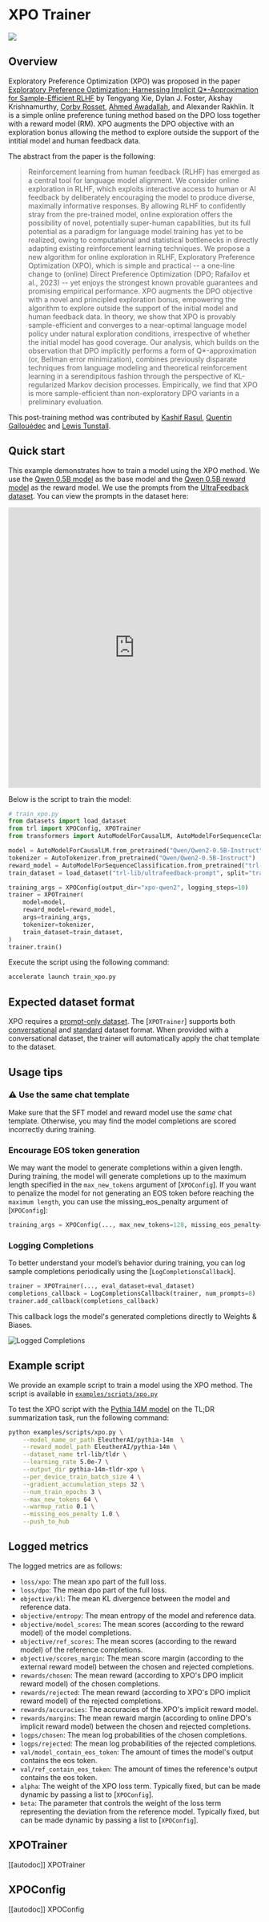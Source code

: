 # XPO Trainer

[![](https://img.shields.io/badge/All_models-XPO-blue)](https://huggingface.co/models?other=xpo,trl)

## Overview

Exploratory Preference Optimization (XPO) was proposed in the paper [Exploratory Preference Optimization: Harnessing Implicit Q*-Approximation for Sample-Efficient RLHF](https://huggingface.co/papers/2405.21046) by Tengyang Xie, Dylan J. Foster, Akshay Krishnamurthy, [Corby Rosset](https://huggingface.co/corbyrosset), [Ahmed Awadallah](https://huggingface.co/AhmedAwadallah), and Alexander Rakhlin. It is a simple online preference tuning method based on the DPO loss together with a reward model (RM). XPO augments the DPO objective with an exploration bonus allowing the method to explore outside the support of the intitial model and human feedback data.

The abstract from the paper is the following:

> Reinforcement learning from human feedback (RLHF) has emerged as a central tool for language model alignment. We consider online exploration in RLHF, which exploits interactive access to human or AI feedback by deliberately encouraging the model to produce diverse, maximally informative responses. By allowing RLHF to confidently stray from the pre-trained model, online exploration offers the possibility of novel, potentially super-human capabilities, but its full potential as a paradigm for language model training has yet to be realized, owing to computational and statistical bottlenecks in directly adapting existing reinforcement learning techniques. We propose a new algorithm for online exploration in RLHF, Exploratory Preference Optimization (XPO), which is simple and practical -- a one-line change to (online) Direct Preference Optimization (DPO; Rafailov et al., 2023) -- yet enjoys the strongest known provable guarantees and promising empirical performance. XPO augments the DPO objective with a novel and principled exploration bonus, empowering the algorithm to explore outside the support of the initial model and human feedback data. In theory, we show that XPO is provably sample-efficient and converges to a near-optimal language model policy under natural exploration conditions, irrespective of whether the initial model has good coverage. Our analysis, which builds on the observation that DPO implicitly performs a form of Q*-approximation (or, Bellman error minimization), combines previously disparate techniques from language modeling and theoretical reinforcement learning in a serendipitous fashion through the perspective of KL-regularized Markov decision processes. Empirically, we find that XPO is more sample-efficient than non-exploratory DPO variants in a preliminary evaluation.

This post-training method was contributed by [Kashif Rasul](https://huggingface.co/kashif),  [Quentin Gallouédec](https://huggingface.co/qgallouedec) and [Lewis Tunstall](https://huggingface.co/lewtun).

## Quick start

This example demonstrates how to train a model using the XPO method. We use the [Qwen 0.5B model](https://huggingface.co/Qwen/Qwen2-0.5B-Instruct) as the base model and the [Qwen 0.5B reward model](https://huggingface.co/trl-lib/Qwen2-0.5B-Reward) as the reward model. We use the prompts from the [UltraFeedback dataset](https://huggingface.co/datasets/openbmb/UltraFeedback). You can view the prompts in the dataset here:

<iframe
  src="https://huggingface.co/datasets/trl-lib/ultrafeedback-prompt/embed/viewer/default/train?row=0"
  frameborder="0"
  width="100%"
  height="560px"
></iframe>

Below is the script to train the model:

```python
# train_xpo.py
from datasets import load_dataset
from trl import XPOConfig, XPOTrainer
from transformers import AutoModelForCausalLM, AutoModelForSequenceClassification, AutoTokenizer

model = AutoModelForCausalLM.from_pretrained("Qwen/Qwen2-0.5B-Instruct")
tokenizer = AutoTokenizer.from_pretrained("Qwen/Qwen2-0.5B-Instruct")
reward_model = AutoModelForSequenceClassification.from_pretrained("trl-lib/Qwen2-0.5B-Reward", num_labels=1)
train_dataset = load_dataset("trl-lib/ultrafeedback-prompt", split="train")

training_args = XPOConfig(output_dir="xpo-qwen2", logging_steps=10)
trainer = XPOTrainer(
    model=model,
    reward_model=reward_model,
    args=training_args,
    tokenizer=tokenizer,
    train_dataset=train_dataset,
)
trainer.train()
```

Execute the script using the following command:

```bash
accelerate launch train_xpo.py
```

## Expected dataset format

XPO requires a [prompt-only dataset](dataset_formats#prompt-only). The [`XPOTrainer`] supports both [conversational](dataset_formats#conversational-dataset-format) and [standard](dataset_formats#standard-dataset-format) dataset format. When provided with a conversational dataset, the trainer will automatically apply the chat template to the dataset.

## Usage tips

### ⚠️ Use the same chat template

Make sure that the SFT model and reward model use the _same_ chat template. Otherwise, you may find the model completions are scored incorrectly during training.

### Encourage EOS token generation

We may want the model to generate completions within a given length. During training, the model will generate completions up to the maximum length specified in the `max_new_tokens` argument of [`XPOConfig`]. If you want to penalize the model for not generating an EOS token before reaching the `maximum length`, you can use the missing_eos_penalty argument of [`XPOConfig`]:

```python
training_args = XPOConfig(..., max_new_tokens=128, missing_eos_penalty=1.0)
```

### Logging Completions

To better understand your model’s behavior during training, you can log sample completions periodically using the [`LogCompletionsCallback`].

```python
trainer = XPOTrainer(..., eval_dataset=eval_dataset)
completions_callback = LogCompletionsCallback(trainer, num_prompts=8)
trainer.add_callback(completions_callback)
```

This callback logs the model's generated completions directly to Weights & Biases.

![Logged Completions](https://huggingface.co/datasets/trl-internal-testing/example-images/resolve/main/images/wandb_completions.png)

## Example script

We provide an example script to train a model using the XPO method. The script is available in [`examples/scripts/xpo.py`](https://github.com/huggingface/trl/blob/main/examples/scripts/xpo.py)

To test the XPO script with the [Pythia 14M model](https://huggingface.co/EleutherAI/pythia-14m) on the TL;DR summarization task, run the following command:

```bash
python examples/scripts/xpo.py \
    --model_name_or_path EleutherAI/pythia-14m  \
    --reward_model_path EleutherAI/pythia-14m \
    --dataset_name trl-lib/tldr \
    --learning_rate 5.0e-7 \
    --output_dir pythia-14m-tldr-xpo \
    --per_device_train_batch_size 4 \
    --gradient_accumulation_steps 32 \
    --num_train_epochs 3 \
    --max_new_tokens 64 \
    --warmup_ratio 0.1 \
    --missing_eos_penalty 1.0 \
    --push_to_hub
```

## Logged metrics

The logged metrics are as follows:

* `loss/xpo`: The mean xpo part of the full loss.
* `loss/dpo`: The mean dpo part of the full loss.
* `objective/kl`: The mean KL divergence between the model and reference data.
* `objective/entropy`: The mean entropy of the model and reference data.
* `objective/model_scores`: The mean scores (according to the reward model) of the model completions.
* `objective/ref_scores`: The mean scores (according to the reward model) of the reference completions.
* `objective/scores_margin`: The mean score margin (according to the external reward model) between the chosen and rejected completions.
* `rewards/chosen`: The mean reward (according to XPO's DPO implicit reward model) of the chosen completions.
* `rewards/rejected`: The mean reward (according to XPO's DPO implicit reward model) of the rejected completions.
* `rewards/accuracies`: The accuracies of the XPO's implicit reward model.
* `rewards/margins`: The mean reward margin (according to online DPO's implicit reward model) between the chosen and rejected completions.
* `logps/chosen`: The mean log probabilities of the chosen completions.
* `logps/rejected`: The mean log probabilities of the rejected completions.
* `val/model_contain_eos_token`: The amount of times the model's output contains the eos token.
* `val/ref_contain_eos_token`: The amount of times the reference's output contains the eos token.
* `alpha`: The weight of the XPO loss term. Typically fixed, but can be made dynamic by passing a list to [`XPOConfig`].
* `beta`: The parameter that controls the weight of the loss term representing the deviation from the reference model. Typically fixed, but can be made dynamic by passing a list to [`XPOConfig`].


## XPOTrainer

[[autodoc]] XPOTrainer

## XPOConfig

[[autodoc]] XPOConfig

